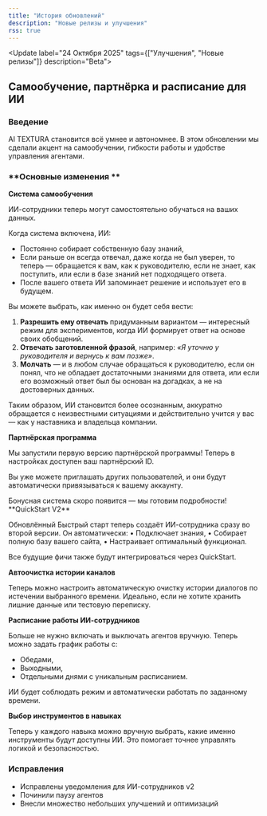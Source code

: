 ```yaml
---
title: "История обновлений"
description: "Новые релизы и улучшения"
rss: true
---
```


<Update label="24 Октября 2025" tags={["Улучшения", "Новые релизы"]} description="Beta">
  ## Самообучение, партнёрка и расписание для ИИ

  ### **Введение**

  AI TEXTURA становится всё умнее и автономнее. В этом обновлении мы сделали акцент на самообучении, гибкости работы и удобстве управления агентами.

  ### **Основные изменения **

  **Система самообучения**

  ИИ-сотрудники теперь могут самостоятельно обучаться на ваших данных.

  Когда система включена, ИИ: 

  - Постоянно собирает собственную базу знаний, 
  - Если раньше он всегда отвечал, даже когда не был уверен, то теперь — обращается к вам, как к руководителю, если не знает, как поступить, или если в базе знаний нет подходящего ответа. 
  - После вашего ответа ИИ запоминает решение и использует его в будущем.

  Вы можете выбрать, как именно он будет себя вести:

  1. **Разрешить ему отвечать** придуманным вариантом — интересный режим для экспериментов, когда ИИ формирует ответ на основе своих обобщений.
  2. **Отвечать заготовленной фразой**, например: _«Я уточню у руководителя и вернусь к вам позже»_.
  3. **Молчать** — и в любом случае обращаться к руководителю, если он понял, что не обладает достаточными знаниями для ответа, или если его возможный ответ был бы основан на догадках, а не на достоверных данных.

  Таким образом, ИИ становится более осознанным, аккуратно обращается с неизвестными ситуациями и действительно учится у вас — как у наставника и владельца компании.

  **Партнёрская программа**

  Мы запустили первую версию партнёрской программы! Теперь в настройках доступен ваш партнёрский ID.

  Вы уже можете приглашать других пользователей, и они будут автоматически привязываться к вашему аккаунту. 

  <Info>
    Бонусная система скоро появится — мы готовим подробности!
  </Info>
  **QuickStart V2**

  Обновлённый Быстрый старт теперь создаёт ИИ-сотрудника сразу во второй версии. Он автоматически: •	Подключает знания, •	Собирает полную базу вашего сайта, •	Настраивает оптимальный функционал.

  Все будущие фичи также будут интегрироваться через QuickStart.

  **Автоочистка истории каналов**

  Теперь можно настроить автоматическую очистку истории диалогов по истечении выбранного времени. Идеально, если не хотите хранить лишние данные или тестовую переписку.

  **Расписание работы ИИ-сотрудников**

  Больше не нужно включать и выключать агентов вручную. Теперь можно задать график работы с:

  - Обедами, 
  - Выходными, 
  - Отдельными днями с уникальным расписанием.

  ИИ будет соблюдать режим и автоматически работать по заданному времени.

  **Выбор инструментов в навыках**

  Теперь у каждого навыка можно вручную выбрать, какие именно инструменты будут доступны ИИ. Это помогает точнее управлять логикой и безопасностью.

  ### Исправления

  - Исправлены уведомления для ИИ-сотрудников v2
  -  Починили паузу агентов 
  - Внесли множество небольших улучшений и оптимизаций
</Update>